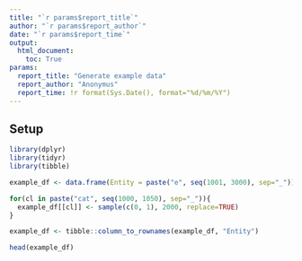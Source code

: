 ```yaml
---
title: "`r params$report_title`"
author: "`r params$report_author`"
date: "`r params$report_time`"
output:
  html_document:
    toc: True
params:
  report_title: "Generate example data"
  report_author: "Anonymus"
  report_time: !r format(Sys.Date(), format="%d/%m/%Y")
---
```


## Setup

```r
library(dplyr)
library(tidyr)
library(tibble)
```

```r
example_df <- data.frame(Entity = paste("e", seq(1001, 3000), sep="_"))

for(cl in paste("cat", seq(1000, 1050), sep="_")){
  example_df[[cl]] <- sample(c(0, 1), 2000, replace=TRUE)
}

example_df <- tibble::column_to_rownames(example_df, "Entity")

head(example_df)
```


